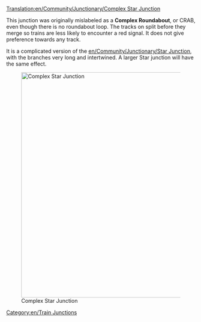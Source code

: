 [[Translation:en/Community/Junctionary/Complex Star Junction]]

{{en/junctionsmenu}}
This junction was originally mislabeled as a '''Complex Roundabout''', or CRAB, even though there is no roundabout loop.  The tracks on split before they merge so trains are less likely to encounter a red signal. It does not give preference towards any track.

It is a complicated version of the [[en/Community/Junctionary/Star Junction]], with the branches very long and intertwined.  A larger Star junction will have the same effect.

[[File:en/Lgroundabout.png|none|thumb|600px|Complex Star Junction]]

{{en/Junction Criteria|Expensive|3|0|1|1|1|1|0|0|0|0|0||Broken down trains only affect the one track.|
*Handle a large number of trains at a time.
*Takes up a huge amount of space.
}}

[[Category:en/Train Junctions]]